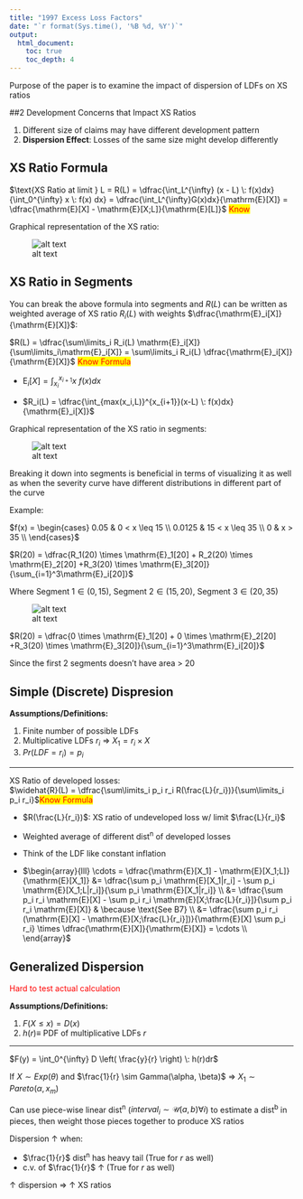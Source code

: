 ```yaml
---
title: "1997 Excess Loss Factors"
date: "`r format(Sys.time(), '%B %d, %Y')`"
output: 
  html_document:
    toc: true
    toc_depth: 4
---
```


Purpose of the paper is to examine the impact of dispersion of LDFs on XS ratios

##2 Development Concerns that Impact XS Ratios

1. Different size of claims may have different development pattern
2. **Dispersion Effect**: Losses of the same size might develop differently

## XS Ratio Formula

$\text{XS Ratio at limit } L = R(L) = \dfrac{\int_L^{\infty} (x - L) \: f(x)dx}{\int_0^{\infty} x \: f(x) dx} = \dfrac{\int_L^{\infty}G(x)dx}{\mathrm{E}[X]} = \dfrac{\mathrm{E}[X] - \mathrm{E}[X;L]}{\mathrm{E}[L]}$ <span style="color:red;background-color:yellow">Know</span>

Graphical representation of the XS ratio:

![alt text](figures/Exam 8 B8 - 1.png)

## XS Ratio in Segments

You can break the above formula into segments and $R(L)$ can be written as weighted average of XS ratio $R_i(L)$ with weights $\dfrac{\mathrm{E}_i[X]}{\mathrm{E}[X]}$:

$R(L) = \dfrac{\sum\limits_i R_i(L) \mathrm{E}_i[X]}{\sum\limits_i\mathrm{E}_i[X]} = \sum\limits_i R_i(L) \dfrac{\mathrm{E}_i[X]}{\mathrm{E}[X]}$ <span style="color:red;background-color:yellow">Know Formula</span>

* $\mathrm{E}_i[X] = \int_{x_i}^{x_{i+1}} x \: f(x)dx$

* $R_i(L) = \dfrac{\int_{max(x_i,L)}^{x_{i+1}}(x-L) \: f(x)dx}{\mathrm{E}_i[X]}$

Graphical representation of the XS ratio in segments:

![alt text](figures/Exam 8 B8 - 2.png)

Breaking it down into segments is beneficial in terms of visualizing it as well as when the severity curve have different distributions in different part of the curve

Example:

$f(x) = 
  \begin{cases}
    0.05 & 0 < x \leq 15 \\
    0.0125 & 15 < x \leq 35 \\
    0 & x > 35 \\
  \end{cases}$

$R(20) = \dfrac{R_1(20) \times \mathrm{E}_1[20] + R_2(20) \times \mathrm{E}_2[20] +R_3(20) \times \mathrm{E}_3[20]}{\sum_{i=1}^3\mathrm{E}_i[20]}$

Where $\text{Segment 1} \in (0, 15)$, $\text{Segment 2} \in (15, 20)$, $\text{Segment 3} \in (20, 35)$

![alt text](figures/Exam 8 B8 - 3.png)

$R(20) = \dfrac{0 \times \mathrm{E}_1[20] + 0 \times \mathrm{E}_2[20] +R_3(20) \times \mathrm{E}_3[20]}{\sum_{i=1}^3\mathrm{E}_i[20]}$

Since the first 2 segments doesn't have area > 20

## Simple (Discrete) Dispresion

**Assumptions/Definitions:**

1. Finite number of possible LDFs
2. Multiplicative LDFs $r_i$ $\Rightarrow$ $X_1 = r_i \times X$
3. $Pr(LDF = r_i) = p_i$

***

XS Ratio of developed losses:  
$\widehat{R}(L) = \dfrac{\sum\limits_i p_i r_i R(\frac{L}{r_i})}{\sum\limits_i p_i r_i}$<span style="color:red;background-color:yellow">Know Formula</span>

* $R(\frac{L}{r_i})$: XS ratio of undeveloped loss w/ limit $\frac{L}{r_i}$

* Weighted average of different dist^n^ of developed losses

* Think of the LDF like constant inflation

* $\begin{array}{lll}
    \cdots = \dfrac{\mathrm{E}[X_1] - \mathrm{E}[X_1;L]}{\mathrm{E}[X_1]} &= \dfrac{\sum p_i \mathrm{E}[X_1|r_i] - \sum p_i \mathrm{E}[X_1;L|r_i]}{\sum p_i \mathrm{E}[X_1|r_i]} \\
    &= \dfrac{\sum p_i r_i \mathrm{E}[X] - \sum p_i r_i \mathrm{E}[X;\frac{L}{r_i}]}{\sum p_i r_i \mathrm{E}[X]} & \because \text{See B7}  \\
    &= \dfrac{\sum p_i r_i (\mathrm{E}[X] - \mathrm{E}[X;\frac{L}{r_i}])}{\mathrm{E}[X] \sum p_i r_i} \times \dfrac{\mathrm{E}[X]}{\mathrm{E}[X]} = \cdots \\
  \end{array}$

## Generalized Dispersion

<span style="color:red">Hard to test actual calculation</span>

**Assumptions/Definitions:**

1. $F(X \leq x) = D(x)$
2. $h(r) \equiv$ PDF of multiplicative LDFs $r$

***

$F(y) = \int_0^{\infty} D \left( \frac{y}{r} \right) \: h(r)dr$

If $X \sim Exp(\theta)$ and $\frac{1}{r} \sim Gamma(\alpha, \beta)$ $\Rightarrow$ $X_1 \sim Pareto(\alpha, x_m)$

Can use piece-wise linear dist^n^ ($interval_i \sim \mathcal{U}(a,b) \forall i$) to estimate a dist^b^ in pieces, then weight those pieces together to produce XS ratios

Dispersion $\uparrow$ when:

* $\frac{1}{r}$ dist^n^ has heavy tail (True for $r$ as well)
* c.v. of $\frac{1}{r}$ $\uparrow$ (True for $r$ as well)

$\uparrow$ dispersion $\Rightarrow$ $\uparrow$ XS ratios
